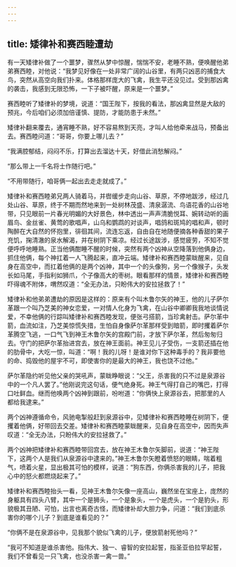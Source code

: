```yaml
---
---
---
```

title: 矮律补和赛西睦遭劫
---




有一天矮律补做了一个噩梦，骤然从梦中惊醒，惴惴不安，老睡不熟，便唤醒他弟弟赛西睦，对他说：“我梦见好像在一处非常广阔的山谷里，有两只凶恶的捕食大鸟，突然从高空向我们扑来。体格那样庞大的飞禽，我生平还没见过。受到那凶禽的袭击，我感到无限恐怖，一下子被吓醒，原来是一个噩梦。”

赛西睦听了矮律补的梦境，说道：“国王陛下，按我的看法，那凶禽显然是大敌的预兆，今后咱们必须加倍谨慎、提防，才能防患于未然。”

矮律补翻来覆去，通宵睡不熟，好不容易熬到天亮，才叫人给他牵来战马，预备出去。赛西睦问道：“哥哥，你要上哪儿去？”

“我满腔郁结，闷闷不乐，打算出去溜达十天，好借此消愁解闷。”

“那么带上一千名将士作随行吧。”

“不用带随行，咱哥俩一起出去走走就成了。”

矮律补和赛西睦弟兄两人骑着马，并辔缓步走向山谷、草原，不停地跋涉，经过几处山谷、草原，终于不期而然地来到一处树林茂盛、清泉潺流、鸟语花香的山谷地带，只见眼前一片春光明媚的大好景色，林中透出一声声清脆悦耳、婉转动听的画眉鸟、金丝雀、黄莺的歌唱声，山乌和鹦鹉的对谈声，唱鸽和斑鸠的唱和声，顿时陶醉在大自然的怀抱里，徘徊其间，流连忘返，自由自在地随便摘各种香甜的果子充饥，掬清澈的泉水解渴，并在树阴下乘凉。经过长途跋涉，感觉疲劳，不知不觉便呼呼地睡熟。正当他俩酣睡不醒的时候，突然有两个凶神从空降落到他俩身边，抓住他俩，每个神扛着一人飞腾起来，直冲云端。矮律补和赛西睦蒙眬醒来，见自身在高空中，而扛着他俩的是两个凶神，其中一个的头像狗，另一个像猴子，头发长如马尾，手指利如狮爪，个子像高大的枣树。眼看那样的情景，矮律补和赛西睦吓得魂不附体，喟然叹道：“全无办法，只盼伟大的安拉拯救了！”

矮律补和他弟弟遭劫的原因是这样的：原来有个叫木鲁尔矢的神王，他的儿子萨尔革跟一个叫乃芝美的神女恋爱，一对情人化身为飞禽，在山谷中卿卿我我地谈情说爱，不幸他俩的行踪叫矮律补和赛西睦发现，便张弓搭箭，当珍禽射击。萨尔革中箭，血流如注，乃芝美惊慌失措，生怕自身像萨尔革那样受到暗箭，即时攫着萨尔革腾空飞逃，一口气飞到神王木鲁尔矢的宫殿门前，才放下萨尔革，然后匆匆归去。守门的把萨尔革抬进宫去，放在神王面前。神王见儿子受伤，一支箭还插在他的肋骨中，大吃一惊，叫道：“啊！我的儿呀！是谁对你下这种毒手的？我非要他的命、捣毁他的屋宇不可，即使害你的是最大的神王，我也饶不过他。”

萨尔革隐约听见他父亲的哭吼声，蒙眬睁眼说：“父王，杀害我的只不过是泉源谷中的一个凡人罢了。”他刚说完这句话，便气绝身死。神王气得打自己的嘴巴，打得口吐鲜血。继而他唤两个凶神到跟前，吩咐道：“你俩快上泉源谷去，把那里的人都给我逮来。”

两个凶神遵循命令，风驰电掣般赶到泉源谷中，见矮律补和赛西睦睡在树阴下，便攫着他俩，好带回去交差。矮律补和赛西睦蒙眬醒来，见自身在高空中，因而失声叹道：“全无办法，只盼伟大的安拉拯救了。”

两个凶神把矮律补和赛西睦带回宫去，放在神王木鲁尔矢脚前，说道：“神王陛下，这两个人是我们从泉源谷中逮来的。”神王木鲁尔矢瞪着愤怒的眼睛，喘着粗气，喷着火星，显出极其可怕的模样，说道：“狗东西，你俩杀害我的儿子，把我心中的怒火都燃烧起来了。”

矮律补和赛西睦抬头一看，见神王木鲁尔矢像一座高山，巍然坐在宝座上，庞然的身躯具有四头八臂，其中一个是狮头，一个是象头，一个是虎头，一个是豹头，形貌极其丑陋、可怕，出言也离奇古怪，而矮律补却大胆力争，问道：“我们到底杀害你的哪个儿子？到底是谁看见的？”

“你俩不是在泉源谷中，见我那个貌似飞禽的儿子，便放箭射死他吗？”

“我可不知道是谁杀害他。指伟大、独一、睿智的安拉起誓，指圣亚伯拉罕起誓，我们不曾看见一只飞禽，也没杀害一禽一兽。”